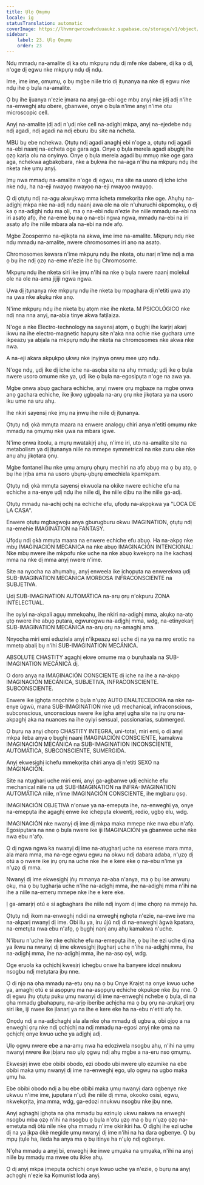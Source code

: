 ```yaml
---
title: Ụlọ Ọmụmụ
locale: ig
statusTranslation: automatic
coverImage: https://lhvmrqwrcowdvduuaukz.supabase.co/storage/v1/object/public/strapi-uploads/small_cover-educacion-fundamental.webp-2d51a7828a2b1309555be27f7e2a61a0.webp
sidebar:
    label: 23. Ụlọ Ọmụmụ
    order: 23
---
```

Ndụ mmadụ na-amalite dị ka otu mkpụrụ ndụ dị mfe nke dabere, dị ka ọ dị, n'oge dị egwu nke mkpụrụ ndụ dị ndụ.

Ime, ime ime, ọmụmụ, ọ bụ mgbe niile trio dị ịtụnanya na nke dị egwu nke ndụ ihe ọ bụla na-amalite.

Ọ bụ ihe ijuanya n'ezie ịmara na anyị ga-ebi oge mbụ anyị nke ịdị adị n'ihe na-enweghị atụ obere, gbanwee, onye ọ bụla n'ime anyị n'ime otu microscopic cell.

Anyị na-amalite ịdị adị n'ụdị nke cell na-adịghị mkpa, anyị na-ejedebe ndụ ndị agadi, ndị agadi na ndị eburu ibu site na ncheta.

MBU bụ ebe nchekwa. Ọtụtụ ndị agadi anaghị ebi n'oge a, ọtụtụ ndị agadi na-ebi naanị na-echeta oge gara aga. Onye ọ bụla merela agadi abụghị ihe ọzọ karịa olu na onyinyo. Onye ọ bụla merela agadi bụ mmụọ nke oge gara aga, nchekwa agbakọbara, nke a bụkwa ihe na-aga n'ihu na mkpụrụ ndụ ihe nketa nke ụmụ anyị.

Ịmụ nwa mmadụ na-amalite n'oge dị egwu, ma site na usoro dị iche iche nke ndụ, ha na-eji nwayọọ nwayọọ na-eji nwayọọ nwayọọ.

Ọ dị ọtụtụ ndị na-agụ akwụkwọ mma icheta mmekọrịta nke oge. Ahụhụ na-adịghị mkpa nke na-adị ndụ naanị awa ole na ole n'uhuruchi okpomọkụ, ọ dị ka ọ na-adịghị ndụ ma ọlị, ma ọ na-ebi ndụ n'ezie ihe niile mmadụ na-ebi na iri asatọ afọ, ihe na-eme bụ na ọ na-ebi ngwa ngwa, mmadụ na-ebi na iri asatọ afọ ihe niile mbara ala na-ebi na nde afọ.

Mgbe Zoospermo na-ejikọta na akwa, ime ime na-amalite. Mkpụrụ ndụ nke ndụ mmadụ na-amalite, nwere chromosomes iri anọ na asatọ.

Chromosomes kewara n'ime mkpụrụ ndụ ihe nketa, otu narị n'ime ndị a ma ọ bụ ihe ndị ọzọ na-eme n'ezie ihe bụ Chromosome.

Mkpụrụ ndụ ihe nketa siri ike ịmụ n'ihi na nke ọ bụla nwere naanị molekul ole na ole na-ama jijiji ngwa ngwa.

Ụwa dị ịtụnanya nke mkpụrụ ndụ ihe nketa bụ mpaghara dị n'etiti ụwa atọ na ụwa nke akụkụ nke anọ.

N'ime mkpụrụ ndụ ihe nketa bụ atọm nke ihe nketa. M PSICOLÓGICO nke ndị nna nna anyị, na-abịa tinye akwa fatịlaịza.

N'oge a nke Electro-technology na sayensị atọm, ọ bụghị ihe karịrị akarị ikwu na ihe electro-magnetic hapụrụ site n'aka nna ochie nke gụchara ume ikpeazụ ya abịala na mkpụrụ ndụ ihe nketa na chromosomes nke akwa nke nwa.

A na-eji akara akpụkpọ ụkwụ nke ịnyịnya ọnwụ mee ụzọ ndụ.

N'oge ndụ, ụdị ike dị iche iche na-asọba site na ahụ mmadụ; ụdị ike ọ bụla nwere usoro omume nke ya, ụdị ike ọ bụla na-egosipụta n'oge na awa ya.

Mgbe ọnwa abụọ gachara echiche, anyị nwere ọrụ mgbaze na mgbe ọnwa anọ gachara echiche, ike ịkwọ ụgbọala na-arụ ọrụ nke jikọtara ya na usoro iku ume na uru ahụ.

Ihe nkiri sayensị nke ịmụ na ịnwụ ihe niile dị ịtụnanya.

Ọtụtụ ndị ọkà mmụta maara na enwere analọgụ chiri anya n'etiti ọmụmụ nke mmadụ na ọmụmụ nke ụwa na mbara igwe.

N'ime ọnwa itoolu, a mụrụ nwatakịrị ahụ, n'ime iri, uto na-amalite site na metabolism ya dị ịtụnanya niile na mmepe symmetrical na nke zuru oke nke anụ ahụ jikọtara ọnụ.

Mgbe fontanel ihu nke ụmụ amụrụ ọhụrụ mechiri na afọ abụọ ma ọ bụ atọ, ọ bụ ihe ịrịba ama na usoro ụbụrụ-ụbụrụ emechiela kpamkpam.

Ọtụtụ ndị ọkà mmụta sayensị ekwuola na okike nwere echiche efu na echiche a na-enye ụdị ndụ ihe niile dị, ihe niile dịbu na ihe niile ga-adị.

Ọtụtụ mmadụ na-achị ọchị na echiche efu, ụfọdụ na-akpọkwa ya "LOCA DE LA CASA".

Enwere ọtụtụ mgbagwoju anya gburugburu okwu IMAGINATION, ọtụtụ ndị na-emehie IMAGINATION na FANTASY.

Ụfọdụ ndị ọkà mmụta maara na enwere echiche efu abụọ. Ha na-akpọ nke mbụ IMAGINACIÓN MECÁNICA na nke abụọ IMAGINACIÓN INTENCIONAL: Nke mbụ nwere ihe mkpofu nke uche na nke abụọ kwekọrọ na ihe kachasị mma na nke dị mma anyị nwere n'ime.

Site na nyocha na ahụmahụ, anyị enweela ike ịchọpụta na enwerekwa ụdị SUB-IMAGINATION MECÁNICA MORBOSA INFRACONSCIENTE na SUBJETIVA.

Ụdị SUB-IMAGINATION AUTOMÁTICA na-arụ ọrụ n'okpuru ZONA INTELECTUAL.

Ihe oyiyi na-akpali agụụ mmekọahụ, ihe nkiri na-adịghị mma, akụkọ na-atọ ụtọ nwere ihe abụọ pụtara, egwuregwu na-adịghị mma, wdg, na-etinyekarị SUB-IMAGINATION MECÁNICA na-arụ ọrụ na-amaghị ama.

Nnyocha miri emi eduziela anyị n'ikpeazụ ezi uche dị na ya na nrọ erotic na mmetọ abalị bụ n'ihi SUB-IMAGINATION MECÁNICA.

ABSOLUTE CHASTITY agaghị ekwe omume ma ọ bụrụhaala na SUB-IMAGINATION MECÁNICA dị.

O doro anya na IMAGINACIÓN CONSCIENTE dị iche na ihe a na-akpọ IMAGINACIÓN MECÁNICA, SUBJETIVA, INFRACONSCIENTE. SUBCONSCIENTE.

Enwere ike ịghọta nnọchite ọ bụla n'ụzọ AUTO ENALTECEDORA na nke na-enye ùgwù, mana SUB-IMAGINATION nke ụdị mechanical, infraconscious, subconscious, unconscious nwere ike ịgha anyị ụgha site na ịrụ ọrụ na-akpaghị aka na nuances na ihe oyiyi sensual, passionarias, submerged.

Ọ bụrụ na anyị chọrọ CHASTITY INTEGRA, uni-total, miri emi, ọ dị anyị mkpa ileba anya ọ bụghị naanị IMAGINACIÓN CONSCIENTE, kamakwa IMAGINACIÓN MECÁNICA na SUB-IMAGINATION INCONSCÍENTE, AUTOMÁTICA, SUBCONSCIENTE, SUMERGIDA.

Anyị ekwesịghị ichefu mmekọrịta chiri anya dị n'etiti SEXO na IMAGINACIÓN.

Site na ntụgharị uche miri emi, anyị ga-agbanwe ụdị echiche efu mechanical niile na ụdị SUB-IMAGINATION na INFRA-IMAGINATION AUTOMÁTICA niile, n'ime IMAGINACIÓN CONSCIENTE, ihe mgbaru ọsọ.

IMAGINACIÓN OBJETIVA n'onwe ya na-emepụta ihe, na-enweghị ya, onye na-emepụta ihe agaghị enwe ike ichepụta ekwentị, redio, ụgbọ elu, wdg.

IMAGINACIÓN nke nwanyị dị ime dị mkpa maka mmepe nke nwa ebu n'afọ. Egosipụtara na nne ọ bụla nwere ike iji IMAGINACIÓN ya gbanwee uche nke nwa ebu n'afọ.

Ọ dị ngwa ngwa ka nwanyị dị ime na-atụgharị uche na eserese mara mma, ala mara mma, ma na-ege egwu egwu na okwu ndị dabara adaba, n'ụzọ dị otú a ọ nwere ike ịrụ ọrụ na uche nke ihe e kere eke ọ na-ebu n'ime ya n'ụzọ dị mma.

Nwanyị dị ime ekwesịghị ịṅụ mmanya na-aba n'anya, ma ọ bụ ise anwụrụ ọkụ, ma ọ bụ tụgharịa uche n'ihe na-adịghị mma, ihe na-adịghị mma n'ihi na ihe a niile na-emerụ mmepe nke ihe e kere eke.

Ị ga-amarịrị otú e si agbaghara ihe niile ndị inyom dị ime chọrọ na mmejọ ha.

Ọtụtụ ndị ikom na-enweghị ndidi na enweghị nghọta n'ezie, na-ewe iwe ma na-akparị nwanyị dị ime. Obi ilu ya, iru újú ndị di na-enweghị àgwà kpatara, na-emetụta nwa ebu n'afọ, ọ bụghị nanị anụ ahụ kamakwa n'uche.

N'iburu n'uche ike nke echiche efu na-emepụta ihe, ọ bụ ihe ezi uche dị na ya ikwu na nwanyị dị ime ekwesịghị ịtụgharị uche n'ihe na-adịghị mma, ihe na-adịghị mma, ihe na-adịghị mma, ihe na-asọ oyi, wdg.

Oge eruola ka ọchịchị kwesịrị ichegbu onwe ha banyere idozi nnukwu nsogbu ndị metụtara ịbụ nne.

Ọ dị njọ na ọha mmadụ na-etu ọnụ na ọ bụ Onye Kraịst na onye kwuo uche ya, amaghị otú e si asọpụrụ ma na-asọpụrụ echiche okpukpe nke ịbụ nne. Ọ dị egwu ịhụ ọtụtụ puku ụmụ nwanyị dị ime na-enweghị nchebe ọ bụla, di na ọha mmadụ gbahapụrụ, na-arịọ iberibe achịcha ma ọ bụ ọrụ na-arụkarị ọrụ siri ike, iji nwee ike ịlanarị ya na ihe e kere eke ha na-ebu n'etiti afọ ha.

Ọnọdụ ndị a na-adịchaghị ala ala nke ọha mmadụ dị ugbu a, obi ọjọọ a na enweghị ọrụ nke ndị ọchịchị na ndị mmadụ na-egosi anyị nke ọma na ọchịchị onye kwuo uche ya adịghị adị.

Ụlọ ọgwụ nwere ebe a na-amụ nwa ha edoziwela nsogbu ahụ, n'ihi na ụmụ nwanyị nwere ike ịbịaru nso ụlọ ọgwụ ndị ahụ mgbe a na-eru nso ọmụmụ.

Ekwesịrị inwe ebe obibi obodo, ezi obodo ubi nwere ụlọ ezumike na ebe obibi maka ụmụ nwanyị dị ime na-enweghị ego, ụlọ ọgwụ na ugbo maka ụmụ ha.

Ebe obibi obodo ndị a bụ ebe obibi maka ụmụ nwanyị dara ogbenye nke ukwuu n'ime ime, jupụtara n'ụdị ihe niile dị mma, okooko osisi, egwu, nkwekọrịta, ịma mma, wdg, ga-edozi nnukwu nsogbu nke ịbụ nne.

Anyị aghaghị ịghọta na ọha mmadụ bụ ezinụlọ ukwu nakwa na enweghị nsogbu mba ọzọ n'ihi na nsogbu ọ bụla n'otu ụzọ ma ọ bụ n'ụzọ ọzọ na-emetụta ndị òtù nile nke ọha mmadụ n'ime okirikiri ha. Ọ dịghị ihe ezi uche dị na ya ịkpa ókè megide ụmụ nwanyị dị ime n'ihi na ha dara ogbenye. Ọ bụ mpụ ịtụle ha, ileda ha anya ma ọ bụ itinye ha n'ụlọ ndị ogbenye.

N'ọha mmadụ a anyị bi, enweghị ike inwe ụmụaka na ụmụaka, n'ihi na anyị niile bụ mmadụ ma nwee otu ikike ahụ.

Ọ dị anyị mkpa ịmepụta ọchịchị onye kwuo uche ya n'ezie, ọ bụrụ na anyị achọghị n'ezie ka Kọmunist loda anyị.

